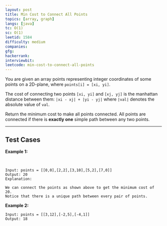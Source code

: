 ```yaml
---
layout: post
title: Min Cost to Connect All Points
topics: [array, graph]
langs: [java]
tc: O(1)
sc: O(1)
leetid: 1584
difficulty: medium
companies: 
gfg: 
hackerrank: 
interviewbit: 
leetcode: min-cost-to-connect-all-points
---
```


You are given an array points representing integer coordinates of some points on a 2D-plane, where `points[i] = [xi, yi]`.

The cost of connecting two points `[xi, yi]` and `[xj, yj]` is the manhattan distance between them: 
```|xi - xj| + |yi - yj|```
where `|val|` denotes the absolute value of `val`.

Return the minimum cost to make all points connected. All points are connected if there is **exactly one** simple path between any two points.

---

## Test Cases

**Example 1:** 

<div style={{backgroundColor: 'white', width: 'auto'}}>
    <img src="/assets/img/code/min-cost.png" alt="" />
    <img src="/assets/img/code/min-cost2.png" alt="" />
</div>

```
Input: points = [[0,0],[2,2],[3,10],[5,2],[7,0]]
Output: 20
Explanation: 

We can connect the points as shown above to get the minimum cost of 20.
Notice that there is a unique path between every pair of points.
```

**Example 2:** 
```
Input: points = [[3,12],[-2,5],[-4,1]]
Output: 18
```